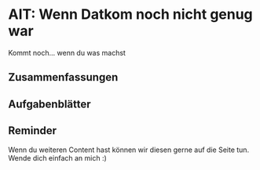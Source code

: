 # AIT: Wenn Datkom noch nicht genug war

<BasicSubjectInfo subject="ait"/>

<div className="py-4"/>

Kommt noch... wenn du was machst

## Zusammenfassungen
<SummaryList subject="ait"/>

## Aufgabenblätter
<BasicSubjectDocumentList subject="ait"/>

## Reminder
Wenn du weiteren Content hast können wir diesen gerne auf die Seite tun. Wende dich einfach an mich :)
